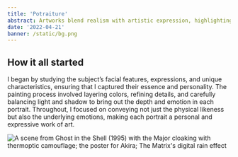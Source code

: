 ```yaml
---
title: 'Potraiture'
abstract: Artworks blend realism with artistic expression, highlighting intricate details and emotions. Each portrait is a testament to the skill and sensitivity involved in bringing a face to life on canvas.
date: '2022-04-21'
banner: /static/bg.png
---
```


## How it all started

 I began by studying the subject’s facial features, expressions, and unique characteristics, ensuring that I captured their essence and personality. The painting process involved layering colors, refining details, and carefully balancing light and shadow to bring out the depth and emotion in each portrait. Throughout, I focused on conveying not just the physical likeness but also the underlying emotions, making each portrait a personal and expressive work of art.
 
![A scene from Ghost in the Shell (1995) with the Major cloaking with thermoptic camouflage; the poster for Akira; The Matrix's digital rain effect](/static/collage2.png)

